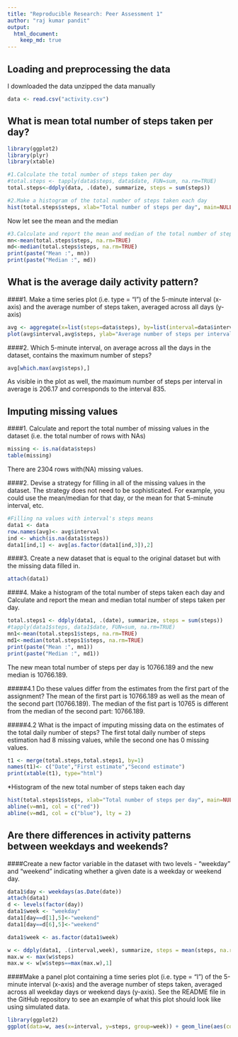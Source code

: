 ---
title: "Reproducible Research: Peer Assessment 1"
author: "raj kumar pandit"
output: 
  html_document:
    keep_md: true
---



## Loading and preprocessing the data

I downloaded the data unzipped the data manually
```{r}
data <- read.csv("activity.csv")
```

## What is mean total number of steps taken per day?
```{r}
library(ggplot2)
library(plyr)
library(xtable)

#1.Calculate the total number of steps taken per day
#total.steps <- tapply(data$steps, data$date, FUN=sum, na.rm=TRUE)
total.steps<-ddply(data, .(date), summarize, steps = sum(steps))

#2.Make a histogram of the total number of steps taken each day
hist(total.steps$steps, xlab="Total number of steps per day", main=NULL, col="light blue")

```


Now let see the mean and the median  


```{r results="asis"}
#3.Calculate and report the mean and median of the total number of steps taken per day
mn<-mean(total.steps$steps, na.rm=TRUE)
md<-median(total.steps$steps, na.rm=TRUE)
print(paste("Mean :", mn))
print(paste("Median :", md))
```

## What is the average daily activity pattern?  

####1. Make a time series plot (i.e. type = "l") of the 5-minute interval (x-axis) and the average number of steps taken, averaged across all days (y-axis)
```{r}

avg <- aggregate(x=list(steps=data$steps), by=list(interval=data$interval), FUN=mean, na.rm=TRUE)
plot(avg$interval,avg$steps, ylab="Average number of steps per interval",xlab="Interval", main=NULL, type="l", lwd=2, col="green")

```

####2. Which 5-minute interval, on average across all the days in the dataset, contains the maximum number of steps?

```{r }

avg[which.max(avg$steps),]

```
As visible in the plot as well, the maximum number of steps per interval in average is 206.17 and corresponds to the interval 835.

## Imputing missing values

####1. Calculate and report the total number of missing values in the dataset (i.e. the total number of rows with NAs)
```{r }

missing <- is.na(data$steps)
table(missing)
```
There are 2304 rows with(NA) missing values.

####2. Devise a strategy for filling in all of the missing values in the dataset. The strategy does not need to be sophisticated. For example, you could use the mean/median for that day, or the mean for that 5-minute interval, etc.

```{r }


#Filling na values with interval's steps means 
data1 <- data
row.names(avg)<- avg$interval
ind <- which(is.na(data1$steps))
data1[ind,1] <- avg[as.factor(data1[ind,3]),2]
```
####3. Create a new dataset that is equal to the original dataset but with the missing data filled in.

```{r}
attach(data1)
```

####4. Make a histogram of the total number of steps taken each day and Calculate and report the mean and median total number of steps taken per day. 

```{r }
total.steps1 <- ddply(data1, .(date), summarize, steps = sum(steps))
#tapply(data1$steps, data1$date, FUN=sum, na.rm=TRUE)
mn1<-mean(total.steps1$steps, na.rm=TRUE)
md1<-median(total.steps1$steps, na.rm=TRUE)
print(paste("Mean :", mn1))
print(paste("Median :", md1))

```

The new mean total number of steps per day is 10766.189 and the new median is 10766.189.



#####4.1 Do these values differ from the estimates from the first part of the assignment? 
The mean of the first part is 10766.189 as well as the mean of the second part (10766.189). The median of the fist part is 10765 is different from the median of the second part: 10766.189.

#####4.2 What is the impact of imputing missing data on the estimates of the total daily number of steps?
The first total daily number of steps estimation had 8 missing values, while the second one has 0 missing values.

```{r results="asis"}
t1 <- merge(total.steps,total.steps1, by=1)
names(t1)<- c("Date","First estimate","Second estimate")
print(xtable(t1), type="html")
```
*Histogram of the new total number of steps taken each day
```{r}
hist(total.steps1$steps, xlab="Total number of steps per day", main=NULL, col="light blue")
abline(v=mn1, col = c("red"))
abline(v=md1, col = c("blue"), lty = 2)
```


## Are there differences in activity patterns between weekdays and weekends?
####Create a new factor variable in the dataset with two levels - "weekday" and "weekend" indicating whether a given date is a weekday or weekend day.  
```{r }
data1$day <- weekdays(as.Date(date))
attach(data1)
d <- levels(factor(day))
data1$week <- "weekday"
data1[day==d[1],5]<-"weekend"
data1[day==d[6],5]<-"weekend"

data1$week <- as.factor(data1$week)

w <- ddply(data1, .(interval,week), summarize, steps = mean(steps, na.rm=TRUE))
max.w <- max(w$steps)
max.w <- w[w$steps==max(max.w),1]

```


####Make a panel plot containing a time series plot (i.e. type = "l") of the 5-minute interval (x-axis) and the average number of steps taken, averaged across all weekday days or weekend days (y-axis). See the README file in the GitHub repository to see an example of what this plot should look like using simulated data.  
```{r}
library(ggplot2)
ggplot(data=w, aes(x=interval, y=steps, group=week)) + geom_line(aes(color=week))+ facet_wrap(~ week, nrow=2)
```

